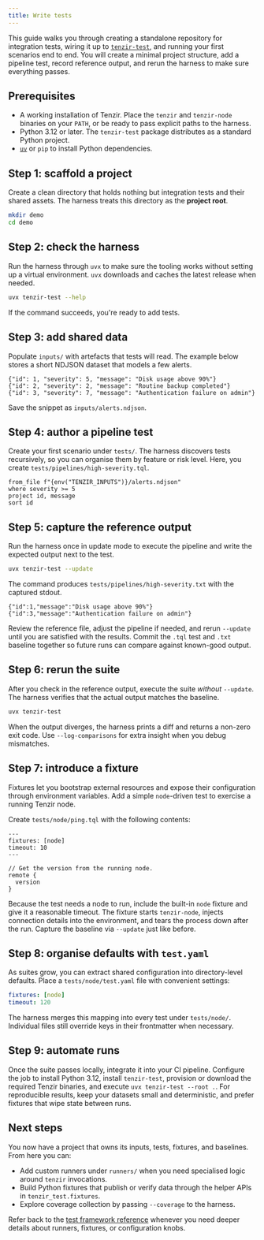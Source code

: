 ```yaml
---
title: Write tests
---
```


This guide walks you through creating a standalone repository for integration
tests, wiring it up to [`tenzir-test`](/reference/test), and running your first
scenarios end to end. You will create a minimal project structure, add a
pipeline test, record reference output, and rerun the harness to make sure
everything passes.

## Prerequisites

- A working installation of Tenzir. Place the `tenzir` and `tenzir-node`
  binaries on your `PATH`, or be ready to pass explicit paths to the harness.
- Python 3.12 or later. The `tenzir-test` package distributes as a standard
  Python project.
- [`uv`](https://docs.astral.sh/uv/) or `pip` to install Python dependencies.

## Step 1: scaffold a project

Create a clean directory that holds nothing but integration tests and their
shared assets. The harness treats this directory as the **project root**.

```sh
mkdir demo
cd demo
```

## Step 2: check the harness

Run the harness through `uvx` to make sure the tooling works without setting up
a virtual environment. `uvx` downloads and caches the latest release when
needed.

```sh
uvx tenzir-test --help
```

If the command succeeds, you're ready to add tests.

## Step 3: add shared data

Populate `inputs/` with artefacts that tests will read. The example below stores
a short NDJSON dataset that models a few alerts.

```jsonl
{"id": 1, "severity": 5, "message": "Disk usage above 90%"}
{"id": 2, "severity": 2, "message": "Routine backup completed"}
{"id": 3, "severity": 7, "message": "Authentication failure on admin"}
```

Save the snippet as `inputs/alerts.ndjson`.

## Step 4: author a pipeline test

Create your first scenario under `tests/`. The harness discovers tests
recursively, so you can organise them by feature or risk level. Here, you create
`tests/pipelines/high-severity.tql`.

```tql
from_file f"{env("TENZIR_INPUTS")}/alerts.ndjson"
where severity >= 5
project id, message
sort id
```

## Step 5: capture the reference output

Run the harness once in update mode to execute the pipeline and write the
expected output next to the test.

```sh
uvx tenzir-test --update
```

The command produces `tests/pipelines/high-severity.txt` with the captured
stdout.

```text
{"id":1,"message":"Disk usage above 90%"}
{"id":3,"message":"Authentication failure on admin"}
```

Review the reference file, adjust the pipeline if needed, and rerun `--update`
until you are satisfied with the results. Commit the `.tql` test and `.txt`
baseline together so future runs can compare against known-good output.

## Step 6: rerun the suite

After you check in the reference output, execute the suite _without_ `--update`.
The harness verifies that the actual output matches the baseline.

```sh
uvx tenzir-test
```

When the output diverges, the harness prints a diff and returns a non-zero exit
code. Use `--log-comparisons` for extra insight when you debug mismatches.

## Step 7: introduce a fixture

Fixtures let you bootstrap external resources and expose their configuration
through environment variables. Add a simple `node`-driven test to exercise a
running Tenzir node.

Create `tests/node/ping.tql` with the following contents:

```tql
---
fixtures: [node]
timeout: 10
---

// Get the version from the running node.
remote {
  version
}
```

Because the test needs a node to run, include the built-in `node` fixture and
give it a reasonable timeout. The fixture starts `tenzir-node`, injects connection
details into the environment, and tears the process down after the run. Capture
the baseline via `--update` just like before.

## Step 8: organise defaults with `test.yaml`

As suites grow, you can extract shared configuration into directory-level
defaults. Place a `tests/node/test.yaml` file with convenient settings:

```yaml
fixtures: [node]
timeout: 120
```

The harness merges this mapping into every test under `tests/node/`. Individual
files still override keys in their frontmatter when necessary.

## Step 9: automate runs

Once the suite passes locally, integrate it into your CI pipeline. Configure the
job to install Python 3.12, install `tenzir-test`, provision or download the
required Tenzir binaries, and execute `uvx tenzir-test --root .`. For reproducible
results, keep your datasets small and deterministic, and prefer fixtures that
wipe state between runs.

## Next steps

You now have a project that owns its inputs, tests, fixtures, and baselines.
From here you can:

- Add custom runners under `runners/` when you need specialised logic around
  `tenzir` invocations.
- Build Python fixtures that publish or verify data through the helper APIs in
  `tenzir_test.fixtures`.
- Explore coverage collection by passing `--coverage` to the harness.

Refer back to the [test framework reference](/reference/test/) whenever you need
deeper details about runners, fixtures, or configuration knobs.
